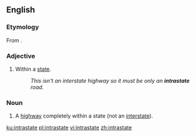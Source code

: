 ==English==

===Etymology===
From {{affix|en|intra-|state}}.

===Adjective===
{{en-adj|-}}

# {{lb|en|US}} Within a [[state]].
#: ''This isn't an interstate highway so it must be only an '''intrastate''' road.''

===Noun===
{{en-noun}}

# {{lb|en|US}} A [[highway]] completely within a state (not an [[interstate]]).

[[ku:intrastate]]
[[pl:intrastate]]
[[vi:intrastate]]
[[zh:intrastate]]